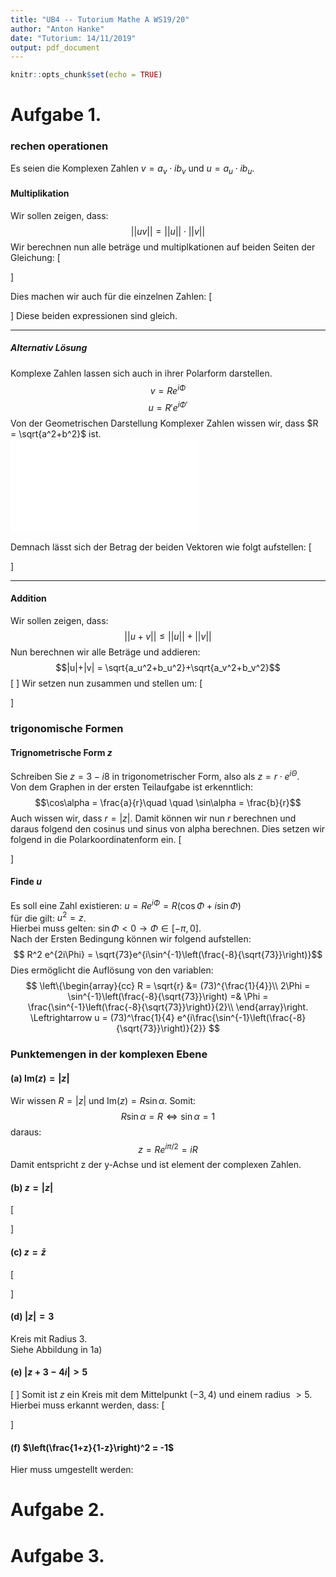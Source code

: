```yaml
---
title: "UB4 -- Tutorium Mathe A WS19/20"
author: "Anton Hanke"
date: "Tutorium: 14/11/2019"
output: pdf_document
---
```


```r
knitr::opts_chunk$set(echo = TRUE)
```
# Aufgabe 1.

### rechen operationen
Es seien die Komplexen Zahlen $v = a_v \cdot ib_v$ und $u = a_u \cdot ib_u$.

#### Multiplikation
Wir sollen zeigen, dass:
$$ ||uv|| = ||u||\cdot ||v||$$
Wir berechnen nun alle beträge und multiplkationen auf beiden Seiten der Gleichung:
\[
\begin{aligned}
||uv|| =& \left|| \left(a_u \cdot ib_u\right)\cdot\left( a_v \cdot ib_v\right)\right|| \quad \quad \text{Ausmultiplizieren}\\
||uv|| =& \left| a_ua_v + ia_ub_v + ib_ua_v + i^2b_ub_v \right|\\
||uv|| =& \left| a_ua_v - b_ub_v + i(a_ub_v + b_ua_v) \right|\\
||uv|| =& \sqrt{\left(a_ua_v - b_ub_v\right)^2 + \left(a_ub_v + b_ua_v\right)^2}\quad \quad |z|=|x+iy|=\sqrt{x^2+y^2}\\
||uv|| =& \sqrt{(a_ua_v)^2 + (b_ub_v)^2 - 2 a_ua_vb_ub_v + (a_ub_v)^2 + (b_ua_v)^2 + 2a_ua_vb_ub_v}\\
=& \sqrt{(a_ua_v)^2 + (b_ub_v)^2 + (a_ub_v)^2 + (b_ua_v)^2}.
\end{aligned}
\]

Dies machen wir auch für die einzelnen Zahlen:
\[
\begin{aligned}
|u||v| =& \sqrt{a_u^2+b_u^2}\sqrt{a_v^2+b_v^2}\\
=& \sqrt{(a_ua_v)^2+(a_ub_v)^2 + (b_ua_v)^2 + (b_ub_v)^2}.
\end{aligned}
\]
Diese beiden expressionen sind gleich.

----------------------

##### Alternativ Lösung
Komplexe Zahlen lassen sich auch in ihrer Polarform darstellen.
$$v= Re^{i\Phi}$$
$$u= R'e^{i\Phi '}$$
Von der Geometrischen Darstellung Komplexer Zahlen wissen wir,
dass $R = \sqrt{a^2+b^2}$ ist.  
![](figure1.pdf)  

Demnach lässt sich der Betrag der beiden Vektoren wie folgt aufstellen:
\[
\begin{aligned}
||uv|| = |RR'e^{i(\Phi\Phi')}| &= RR'\\
\left.\begin{array}{ccc}
|u| =& |Re^{i\Phi}| =& R\\
|v| =& |R'e^{i\Phi'}| =& R'\\
\end{array}%
\right\} |u||v| &= RR'
\end{aligned}
\]

----------------------

#### Addition
Wir sollen zeigen, dass:
$$ ||u+v|| \leq ||u|| + ||v|| $$
Nun berechnen wir alle Beträge und addieren:
$$|u|+|v| = \sqrt{a_u^2+b_u^2}+\sqrt{a_v^2+b_v^2}$$
\[
\begin{aligned}
|u+v| &= |(a_u+ib_u)+(a_v+ib_v)|\\
&= \underbrace{a_u+a_v}_x+i\cdot\underbrace{(b_u+b_v)}_y\\
&= \sqrt{(a_u+a_v)^2 + (b_u+b_v)^2}\\
&= \sqrt{a_u^2 + a_v^2 + 2a_ua_v+ b_u^2 + b_v^2 + 2b_ub_v}\\
\end{aligned}
\]
Wir setzen nun zusammen und stellen um:
\[
\begin{array}{lc|l}
|u+v|^2 {~\overset{?}{\leq}~} \left(|u|+|v|\right)^2 &  & \text{Quadrieren um sqrt zu entfernen}\\
\Leftrightarrow a_u^2 + a_v^2 + 2a_ua_v+ b_u^2 + b_v^2 + 2b_ub_v {~\overset{?}{\leq}~}
a_u^2 + a_v^2 + b_u^2 + b_v^2 + 2\sqrt{(a_u^2+b_u^2)(a_v^2+b_v^2)}&  & \text{umformen}\\
\Leftrightarrow a_ua_v + b_ub_v {~\overset{?}{\leq}~} \sqrt{(a_u^2+b_u^2)(a_v^2+b_v^2)} &  & \text{Quadrieren um sqrt zu entfernen}\\
\Leftrightarrow (a_ua_v+b_ub_v)^2 {~\overset{?}{\leq}~} (a_u^2+b_u^2)(a_v^2+b_v^2)&  & \text{umformen}\\
\Leftrightarrow 2a_ub_ua_vb_v {~\overset{?}{\leq}~} a_u^2b_v^2+a_v^2b_u^2 &  & \text{}\\
\Leftrightarrow 0 {~\overset{?}{\leq}~} a_u^2b_v^2+a_v^2b_u^2 - 2a_ub_ua_vb_v &  & \text{Zusammenfassen}\\
\Leftrightarrow 0 {~\overset{}{\leq}~} (a_ub_v - a_vb_u)^2 &  & \blacksquare\\
\end{array}
\]

### trigonomische Formen
#### Trignometrische Form $z$
Schreiben Sie $z = 3 - i8$ in trigonometrischer Form, also als $z = r\cdot e^{i\Theta}$.  
Von dem Graphen in der ersten Teilaufgabe ist erkenntlich:
$$\cos\alpha = \frac{a}{r}\quad \quad \sin\alpha = \frac{b}{r}$$
Auch wissen wir, dass $r = |z|$.
Damit können wir nun $r$ berechnen und daraus folgend den cosinus und sinus von alpha berechnen.
Dies setzen wir folgend in die Polarkoordinatenform ein.
\[
\begin{aligned}
r =& \sqrt{73}\\
\cos\alpha = \frac{3}{r} \quad&\quad \sin\alpha = \frac{-8}{r}\\
\Leftrightarrow z =& \sqrt{73} \left(\frac{3}{\sqrt{73}}-\frac{8}{\sqrt{73}}i\right)\\
\Leftrightarrow z =& \sqrt{73}e^{i\cdot\sin^{-1}\left(\frac{-8}{\sqrt{73}}\right)}
\end{aligned}
\]

#### Finde $u$
Es soll eine Zahl existieren:
$u = Re^{i\Phi} = R(\cos\Phi+i\sin\Phi)$  
für die gilt: $u^2 = z$.  
Hierbei muss gelten: $\sin\Phi < 0\rightarrow \Phi \in [-\pi, 0]$.  
Nach der Ersten Bedingung können wir folgend aufstellen:
$$ R^2 e^{2i\Phi} = \sqrt{73}e^{i\sin^{-1}\left(\frac{-8}{\sqrt{73}}\right)}$$
Dies ermöglicht die Auflösung von den variablen:
$$
\left\{\begin{array}{cc}
R = \sqrt{r} &= (73)^{\frac{1}{4}}\\
2\Phi = \sin^{-1}\left(\frac{-8}{\sqrt{73}}\right) =& \Phi = \frac{\sin^{-1}\left(\frac{-8}{\sqrt{73}}\right)}{2}\\
\end{array}\right. \Leftrightarrow u = (73)^\frac{1}{4} e^{i\frac{\sin^{-1}\left(\frac{-8}{\sqrt{73}}\right)}{2}}
$$

### Punktemengen in der komplexen Ebene
#### (a) $\text{Im}(z) = |z|$
Wir wissen $R = |z|$ und $\text{Im}(z) = R\sin\alpha$.
Somit:
$$R\sin\alpha = R \Leftrightarrow \sin\alpha = 1$$
daraus:
$$z = Re^{i\pi /2} = iR$$
Damit entspricht z der y-Achse und ist element der complexen Zahlen.

#### (b) $z = |z|$
\[
\begin{aligned}
z = |z| &\Leftrightarrow R\left(\cos\alpha + i\sin\alpha\right) = R\\
&\Leftrightarrow \left\{\begin{array}{cc}\cos\alpha =&1\\ \sin\alpha =& 0\end{array}\right.\quad\alpha = 0.\\
z &= \mathbb{R}^+
\end{aligned}
\]

#### (c) $z = \bar{z}$
\[
\begin{aligned}
a+ ib &= a - ib\\
\Rightarrow z &= \{a \in \mathbb{R}\}
\end{aligned}
\]

#### (d) $|z| = 3$
Kreis mit Radius 3.  
Siehe Abbildung in 1a)

#### (e) $|z+3-4i|>5$
\[
\begin{aligned}
|a+3 + i(b-4)|&>5\\
(a+3)^2+(b-4)^2 &> 25
\end{aligned}
\]
Somit ist $z$ ein Kreis mit dem Mittelpunkt $(-3,4)$ und einem radius $>5$.
Hierbei muss erkannt werden, dass:
\[
\begin{aligned}
    (x-x_0)^2+(y-y_0)^2 = r^2\quad \text{Kreisfunktion}\\
    (a+3)^2 &= (x-x_0)^2\\
    (b-4)^2 &= (y-y_0)^2\\
\end{aligned}
\]

#### (f) $\left(\frac{1+z}{1-z}\right)^2 = -1$
Hier muss umgestellt werden:
\begin{equation}
    \begin{aligned}
        \left(\frac{1+z}{1-z}\right)^2 &= -1\\
        \frac{1+z}{1-z} &= \pm i\\
        1+z &= \pm i(1-z)\\
        1 + z &= \pm i \mp zi\\
        z\pm zi &= -1 \pm i \\
        z(1\pm i) &= -1 \pm i\\
        z&= \frac{-1\pm i}{1\pm i} = \frac{(1\mp i)(-1\pm i)}{2}\\
        &= \frac{1\pm 2i -1 }{2} = i
    \end{aligned}
\end{equation}


# Aufgabe 2.

# Aufgabe 3.

